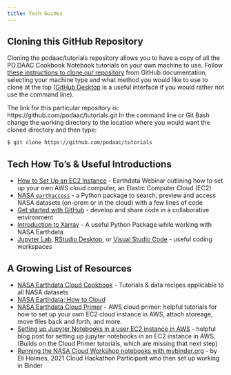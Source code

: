 ```yaml
---
title: Tech Guides
---
```


## Cloning this GitHub Repository

Cloning the podaac/tutorials repository allows you to have a copy of all the PO.DAAC Cookbook Notebook tutorials on your own machine to use. Follow [these instructions to clone our repository](https://docs.github.com/en/repositories/creating-and-managing-repositories/cloning-a-repository) from GitHub documentation, selecting your machine type and what method you would like to use to clone at the top ([GitHub Desktop](https://desktop.github.com/) is a useful interface if you would rather not use the command line). 

The link for this particular repository is: https://github.com/podaac/tutorials.git
In the command line or Git Bash change the working directory to the location where you would want the cloned directory and then type:
``` bash
$ git clone https://github.com/podaac/tutorials
```

## Tech How To's & Useful Introductions

- [How to Set Up an EC2 Instance](../external/July_2022_Earthdata_Webinar.ipynb) - Earthdata Webinar outlining how to set up your own AWS cloud computer, an Elastic Computer Cloud (EC2)
- [NASA `earthaccess`](https://nasa-openscapes.github.io/earthdata-cloud-cookbook/tutorials/earthaccess-demo.html) - a Python package to search, preview and access NASA datasets (on-prem or in the cloud) with a few lines of code
- [Get started with GitHub](https://docs.github.com/en/get-started/quickstart/hello-world) - develop and share code in a collaborative environment
- [Introduction to Xarray](../external/Introduction_to_xarray.ipynb) - A useful Python Package while working with NASA Earthdata
- [Jupyter Lab](https://jupyter.org/install), [RStudio Desktop](https://posit.co/download/rstudio-desktop/), or [Visual Studio Code](https://code.visualstudio.com/) - useful coding workspaces

## A Growing List of Resources 
- [NASA Earthdata Cloud Cookbook](https://nasa-openscapes.github.io/earthdata-cloud-cookbook/) - Tutorials & data recipes applicable to all NASA datasets
- [NASA Earthdata: How to Cloud](https://earthdata.nasa.gov/learn/user-resources/webinars-and-tutorials/how-to-cloud-for-earth-scientists)
- [NASA Earthdata Cloud Primer](https://earthdata.nasa.gov/learn/user-resources/webinars-and-tutorials/cloud-primer) - AWS cloud primer: helpful tutorials for how to set up your own EC2 cloud instance in AWS, attach storeage, move files back and forth, and more.
- [Setting up Jupyter Notebooks in a user EC2 instance in AWS](https://medium.com/@alexjsanchez/python-3-notebooks-on-aws-ec2-in-15-mostly-easy-steps-2ec5e662c6c6) - helpful blog post for setting up jupyter notebooks in an EC2 instance in AWS. (Builds on the Cloud Primer tutorials, which are missing that next step)
- [Running the NASA Cloud Workshop notebooks with mybinder.org](https://github.com/eeholmes/jupyterhub) - by Eli Holmes, 2021 Cloud Hackathon Participant who then set up working in Binder